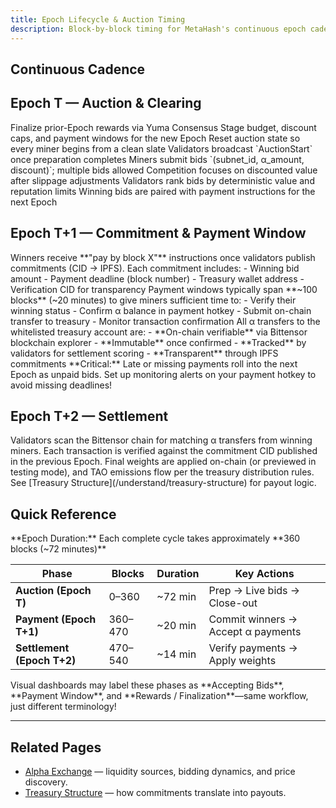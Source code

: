 ```yaml
---
title: Epoch Lifecycle & Auction Timing
description: Block-by-block timing for MetaHash's continuous epoch cadence, including preparation, bidding, close-out, commitments, and settlement windows.
---
```


## Continuous Cadence

## Epoch T — Auction & Clearing

<Steps>
  <Step title="Preparation (blocks 0–50)">
    <Check>Finalize prior-Epoch rewards via Yuma Consensus</Check>
    <Check>Stage budget, discount caps, and payment windows for the new Epoch</Check>
    <Check>Reset auction state so every miner begins from a clean slate</Check>
  </Step>
  <Step title="Live bidding (blocks 50–340)">
    <Check>Validators broadcast `AuctionStart` once preparation completes</Check>
    <Check>Miners submit bids `(subnet_id, α_amount, discount)`; multiple bids allowed</Check>
    <Check>Competition focuses on discounted value after slippage adjustments</Check>
  </Step>
  <Step title="Close-out (blocks 340–360)">
    <Check>Validators rank bids by deterministic value and reputation limits</Check>
    <Check>Winning bids are paired with payment instructions for the next Epoch</Check>
  </Step>
</Steps>

## Epoch T+1 — Commitment & Payment Window

<AccordionGroup>
  <Accordion title="📋 Payment Instructions" icon="clipboard-list">
    Winners receive **"pay by block X"** instructions once validators publish commitments (CID → IPFS). Each commitment includes:
    - Winning bid amount
    - Payment deadline (block number)
    - Treasury wallet address
    - Verification CID for transparency
  </Accordion>

  <Accordion title="⏱️ Payment Window" icon="clock">
    Payment windows typically span **~100 blocks** (~20 minutes) to give miners sufficient time to:
    - Verify their winning status
    - Confirm α balance in payment hotkey
    - Submit on-chain transfer to treasury
    - Monitor transaction confirmation
  </Accordion>

  <Accordion title="✅ Payment Verification" icon="badge-check">
    All α transfers to the whitelisted treasury account are:
    - **On-chain verifiable** via Bittensor blockchain explorer
    - **Immutable** once confirmed
    - **Tracked** by validators for settlement scoring
    - **Transparent** through IPFS commitments
  </Accordion>
</AccordionGroup>

<Warning>
**Critical:** Late or missing payments roll into the next Epoch as unpaid bids. Set up monitoring alerts on your payment hotkey to avoid missing deadlines!
</Warning>

## Epoch T+2 — Settlement

<Steps>
  <Step title="Payment Verification">
    Validators scan the Bittensor chain for matching α transfers from winning miners. Each transaction is verified against the commitment CID published in the previous Epoch.
  </Step>

  <Step title="Rewards Distribution">
    Final weights are applied on-chain (or previewed in testing mode), and TAO emissions flow per the treasury distribution rules. See [Treasury Structure](/understand/treasury-structure) for payout logic.
  </Step>
</Steps>

## Quick Reference

<Note>
**Epoch Duration:** Each complete cycle takes approximately **360 blocks (~72 minutes)**
</Note>

| Phase | Blocks | Duration | Key Actions |
|-------|--------|----------|-------------|
| **Auction (Epoch T)** | 0–360 | ~72 min | Prep → Live bids → Close-out |
| **Payment (Epoch T+1)** | 360–470 | ~20 min | Commit winners → Accept α payments |
| **Settlement (Epoch T+2)** | 470–540 | ~14 min | Verify payments → Apply weights |

<Tip>
Visual dashboards may label these phases as **Accepting Bids**, **Payment Window**, and **Rewards / Finalization**—same workflow, just different terminology!
</Tip>

---

## Related Pages

- [Alpha Exchange](/understand/alpha-exchange) — liquidity sources, bidding dynamics, and price discovery.
- [Treasury Structure](/understand/treasury-structure) — how commitments translate into payouts.
